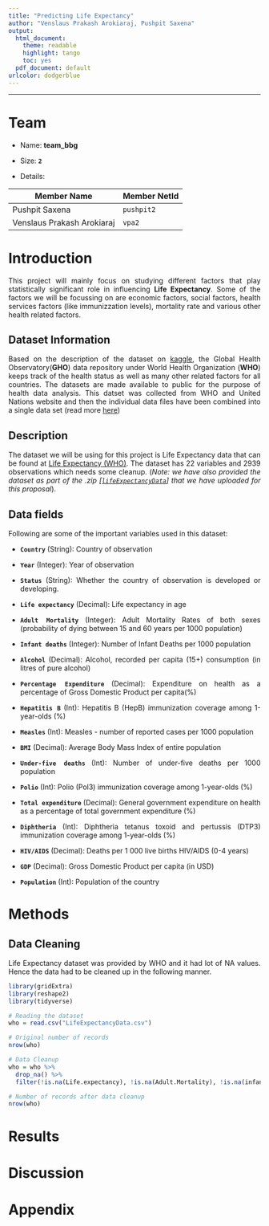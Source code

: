 ```yaml
---
title: "Predicting Life Expectancy"
author: "Venslaus Prakash Arokiaraj, Pushpit Saxena"
output:
  html_document: 
    theme: readable
    highlight: tango
    toc: yes
  pdf_document: default
urlcolor: dodgerblue
---
```


<style>
body {
text-align: justify}
</style>

***

# Team

- Name: **team_bbg**

- Size: **`2`**

- Details:

| Member Name                | Member NetId |
|----------------------------|--------------| 
| Pushpit Saxena             | `pushpit2`   |
| Venslaus Prakash Arokiaraj | `vpa2`       |

# Introduction

This project will mainly focus on studying different factors that play statistically significant role in influencing **Life Expectancy**. Some of the factors we will be focussing on are economic factors, social factors, health services factors (like immunizzation levels), mortality rate and various other health related factors. 

## Dataset Information

Based on the description of the dataset on [kaggle](https://www.kaggle.com/kumarajarshi/life-expectancy-who), the Global Health Observatory(**GHO**) data repository under World Health Organization (**WHO**) keeps track of the health status as well as many other related factors for all countries. The datasets are made available to public for the purpose of health data analysis. This datset was collected from WHO and United Nations website and then the individual data files have been combined into a single data set (read more [here](https://www.kaggle.com/kumarajarshi/life-expectancy-who#Description))

## Description

The dataset we will be using for this project is Life Expectancy data that can be found at [Life Expectancy (WHO)](https://www.kaggle.com/kumarajarshi/life-expectancy-who?select=Life+Expectancy+Data.csv). The dataset has 22 variables and  2939 observations which needs some cleanup. (*Note: we have also provided the dataset as part of the .zip [[`lifeExpectancyData`](lifeExpectancyData.csv)] that we have uploaded for this proposal*).

## Data fields

Following are some of the important variables used in this dataset:

- **`Country`** (String): Country of observation

- **`Year`** (Integer): Year of observation

- **`Status`** (String): Whether the country of observation is developed or developing.

- **`Life expectancy`** (Decimal): Life expectancy in age

- **`Adult Mortality`** (Integer): Adult Mortality Rates of both sexes (probability of dying between 15 and 60 years per 1000 population) 

- **`Infant deaths`** (Integer): Number of Infant Deaths per 1000 population

- **`Alcohol`** (Decimal): Alcohol, recorded per capita (15+) consumption (in litres of pure alcohol) 

- **`Percentage Expenditure`** (Decimal): Expenditure on health as a percentage of Gross Domestic Product per capita(%)

- **`Hepatitis B`** (Int): Hepatitis B (HepB) immunization coverage among 1-year-olds (%) 

- **`Measles`** (Int): Measles - number of reported cases per 1000 population 

- **`BMI`** (Decimal): Average Body Mass Index of entire population

- **`Under-five deaths`** (Int): Number of under-five deaths per 1000 population

- **`Polio`** (Int): Polio (Pol3) immunization coverage among 1-year-olds (%)

- **`Total expenditure`** (Decimal): General government expenditure on health as a percentage of total government expenditure (%)

- **`Diphtheria`** (Int): Diphtheria tetanus toxoid and pertussis (DTP3) immunization coverage among 1-year-olds (%)

- **`HIV/AIDS`** (Decimal): Deaths per 1 000 live births HIV/AIDS (0-4 years)

- **`GDP`** (Decimal): Gross Domestic Product per capita (in USD)

- **`Population`** (Int): Population of the country

# Methods

## Data Cleaning

Life Expectancy dataset was provided by WHO and it had lot of NA values. Hence the data had to be cleaned up in the following manner.

```r
library(gridExtra)
library(reshape2)
library(tidyverse)

# Reading the dataset
who = read.csv("LifeExpectancyData.csv")

# Original number of records
nrow(who)

# Data Cleanup
who = who %>% 
  drop_na() %>% 
  filter(!is.na(Life.expectancy), !is.na(Adult.Mortality), !is.na(infant.deaths))

# Number of records after data cleanup
nrow(who)
```


# Results

# Discussion

# Appendix


